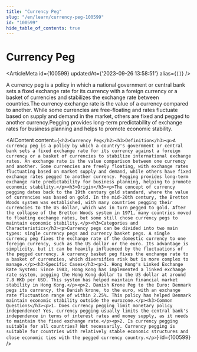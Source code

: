 ```yaml
---
title: "Currency Peg"
slug: "/en/learn/currency-peg-100599"
id: "100599"
hide_table_of_contents: true
---
```



# Currency Peg

<ArticleMeta id={100599} updatedAt={'2023-09-26 13:58:51'} alias={`[]`} />
<div className='border-solid border-b border-t-0 my-4 border-[var(--ifm-color-gray-300)]' />

A currency peg is a policy in which a national government or central bank sets a fixed exchange rate for its currency with a foreign currency or a basket of currencies and stabilizes the exchange rate between countries.The currency exchange rate is the value of a currency compared to another. While some currencies are free-floating and rates fluctuate based on supply and demand in the market, others are fixed and pegged to another currency.Pegging provides long-term predictability of exchange rates for business planning and helps to promote economic stability.

<AIContent content={`<h2>Currency Peg</h2><h3>Definition</h3><p>A currency peg is a policy by which a country's government or central bank sets a fixed exchange rate for its currency against a foreign currency or a basket of currencies to stabilize international exchange rates. An exchange rate is the value comparison between one currency and another. Some currencies are freely floating, with exchange rates fluctuating based on market supply and demand, while others have fixed exchange rates pegged to another currency. Pegging provides long-term exchange rate predictability for business planning, helping to promote economic stability.</p><h3>Origin</h3><p>The concept of currency pegging dates back to the 19th century gold standard, where the value of currencies was based on gold. In the mid-20th century, the Bretton Woods system was established, with many countries pegging their currencies to the US dollar, which was in turn pegged to gold. After the collapse of the Bretton Woods system in 1971, many countries moved to floating exchange rates, but some still chose currency pegs to maintain economic stability.</p><h3>Categories and Characteristics</h3><p>Currency pegs can be divided into two main types: single currency pegs and currency basket pegs. A single currency peg fixes the exchange rate of the domestic currency to one foreign currency, such as the US dollar or the euro. Its advantage is simplicity, but it can be heavily influenced by the fluctuations of the pegged currency. A currency basket peg fixes the exchange rate to a basket of currencies, which diversifies risk but is more complex to manage.</p><h3>Specific Cases</h3><p>1. Hong Kong's Linked Exchange Rate System: Since 1983, Hong Kong has implemented a linked exchange rate system, pegging the Hong Kong dollar to the US dollar at around 7.8 HKD per USD. This system has helped maintain financial market stability in Hong Kong.</p><p>2. Danish Krone Peg to the Euro: Denmark pegs its currency, the Danish krone, to the euro, with an exchange rate fluctuation range of within 2.25%. This policy has helped Denmark maintain economic stability outside the eurozone.</p><h3>Common Questions</h3><p>1. Does currency pegging limit monetary policy independence? Yes, currency pegging usually limits the central bank's independence in terms of interest rates and money supply, as it needs to maintain the fixed exchange rate.</p><p>2. Is currency pegging suitable for all countries? Not necessarily. Currency pegging is suitable for countries with relatively stable economic structures and close economic ties with the pegged currency country.</p>`} id={100599} />
